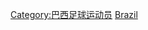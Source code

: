 {{Catnav|頁面分類|人物|各職業人物|运动员|女足运动员}}
{{Commonscat|Women's association football players from Brazil}}

[[Category:巴西足球运动员|Category:巴西足球运动员]]
[[Category:各國女子足球運動員|Brazil]]